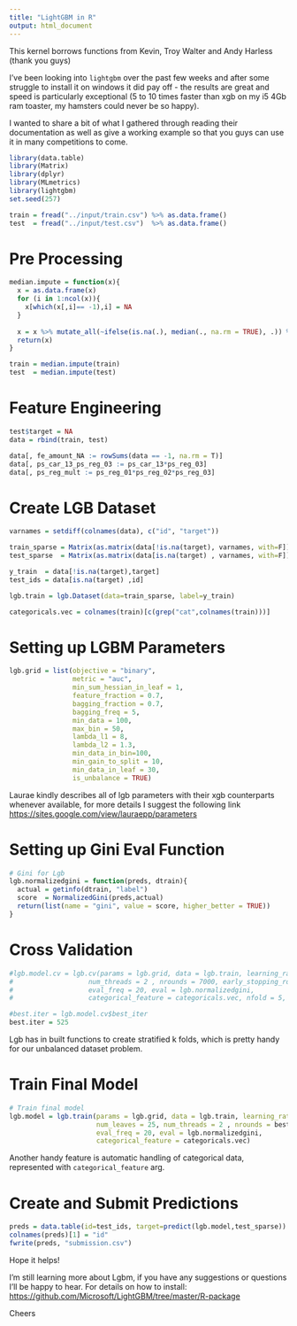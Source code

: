 ---
title: "LightGBM in R"
output: html_document
---

This kernel borrows functions from Kevin, Troy Walter and Andy Harless (thank you guys)

I've been looking into `lightgbm` over the past few weeks and after some struggle to install it on windows it did pay off - the results are great and speed is particularly exceptional (5 to 10 times faster than xgb on my i5 4Gb ram toaster, my hamsters could never be so happy).

I wanted to share a bit of what I gathered through reading their documentation as well as give a working example so that you guys can use it in many competitions to come.


```{r, message=FALSE,warning=FALSE,error=FALSE,results='hide'}
library(data.table)
library(Matrix)
library(dplyr)
library(MLmetrics)
library(lightgbm)
set.seed(257)

train = fread("../input/train.csv") %>% as.data.frame()
test  = fread("../input/test.csv")  %>% as.data.frame()
```


# Pre Processing

```{r}
median.impute = function(x){
  x = as.data.frame(x)
  for (i in 1:ncol(x)){
    x[which(x[,i]== -1),i] = NA
  }
  
  x = x %>% mutate_all(~ifelse(is.na(.), median(., na.rm = TRUE), .)) %>% as.data.table()
  return(x)
}

train = median.impute(train)
test  = median.impute(test)
```


# Feature Engineering

```{r}
test$target = NA
data = rbind(train, test)

data[, fe_amount_NA := rowSums(data == -1, na.rm = T)]
data[, ps_car_13_ps_reg_03 := ps_car_13*ps_reg_03]
data[, ps_reg_mult := ps_reg_01*ps_reg_02*ps_reg_03]
```

# Create LGB Dataset

```{r}
varnames = setdiff(colnames(data), c("id", "target"))

train_sparse = Matrix(as.matrix(data[!is.na(target), varnames, with=F]), sparse=TRUE)
test_sparse  = Matrix(as.matrix(data[is.na(target) , varnames, with=F]), sparse=TRUE)

y_train  = data[!is.na(target),target]
test_ids = data[is.na(target) ,id]

lgb.train = lgb.Dataset(data=train_sparse, label=y_train)

categoricals.vec = colnames(train)[c(grep("cat",colnames(train)))]
```

# Setting up LGBM Parameters

```{r}
lgb.grid = list(objective = "binary",
                metric = "auc",
                min_sum_hessian_in_leaf = 1,
                feature_fraction = 0.7,
                bagging_fraction = 0.7,
                bagging_freq = 5,
                min_data = 100,
                max_bin = 50,
                lambda_l1 = 8,
                lambda_l2 = 1.3,
                min_data_in_bin=100,
                min_gain_to_split = 10,
                min_data_in_leaf = 30,
                is_unbalance = TRUE)
```

Laurae kindly describes all of lgb parameters with their xgb counterparts whenever available, for more details I suggest the following link <https://sites.google.com/view/lauraepp/parameters>

# Setting up Gini Eval Function

```{r}
# Gini for Lgb
lgb.normalizedgini = function(preds, dtrain){
  actual = getinfo(dtrain, "label")
  score  = NormalizedGini(preds,actual)
  return(list(name = "gini", value = score, higher_better = TRUE))
}
```

# Cross Validation

```{r}
#lgb.model.cv = lgb.cv(params = lgb.grid, data = lgb.train, learning_rate = 0.02, num_leaves = 25,
#                   num_threads = 2 , nrounds = 7000, early_stopping_rounds = 50,
#                   eval_freq = 20, eval = lgb.normalizedgini,
#                   categorical_feature = categoricals.vec, nfold = 5, stratified = TRUE)

#best.iter = lgb.model.cv$best_iter
best.iter = 525
```

Lgb has in built functions to create stratified k folds, which is pretty handy for our unbalanced dataset problem.


# Train Final Model

```{r}
# Train final model
lgb.model = lgb.train(params = lgb.grid, data = lgb.train, learning_rate = 0.02,
                      num_leaves = 25, num_threads = 2 , nrounds = best.iter,
                      eval_freq = 20, eval = lgb.normalizedgini,
                      categorical_feature = categoricals.vec)
```


Another handy feature is automatic handling of categorical data, represented with `categorical_feature` arg.

# Create and Submit Predictions

```{r}
preds = data.table(id=test_ids, target=predict(lgb.model,test_sparse))
colnames(preds)[1] = "id"
fwrite(preds, "submission.csv")
```


Hope it helps!

I'm still learning more about Lgbm, if you have any suggestions or questions I'll be happy to hear.
For details on how to install: <https://github.com/Microsoft/LightGBM/tree/master/R-package>

Cheers




